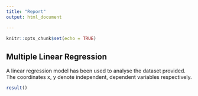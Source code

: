 ---
title: "Report"
output: html_document

---

```{r setup, include=FALSE}
knitr::opts_chunk$set(echo = TRUE)
```

## Multiple Linear Regression

A linear regression model has been used to analyse the dataset provided. 
The coordinates x, y denote independent, dependent variables respectively.

```{r ,echo=FALSE}
result()
```


